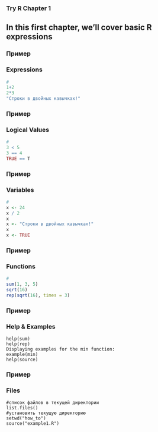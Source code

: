 ### Try R Chapter 1

## In this first chapter, we'll cover basic R expressions

### Пример
### Expressions
```r
# 
1+2
2*3
"Строки в двойных кавычках!"
```

### Пример
### Logical Values
```r
# 
3 < 5
3 == 4
TRUE == T
```

### Пример
### Variables
```r
# 
x <- 24
x / 2
x
x <- "Строки в двойных кавычках!"
x
x <- TRUE
```

### Пример
### Functions
```r
# 
sum(1, 3, 5)
sqrt(16)
rep(sqrt(16), times = 3)

```

### Пример
### Help & Examples
```
help(sum)
help(rep)
Displaying examples for the min function:
example(min)
help(source)
```

### Пример
### Files
```
#список файлов в текущей директории
list.files()
#установить текущую директорию
setwd("how_to")
source("example1.R")
```